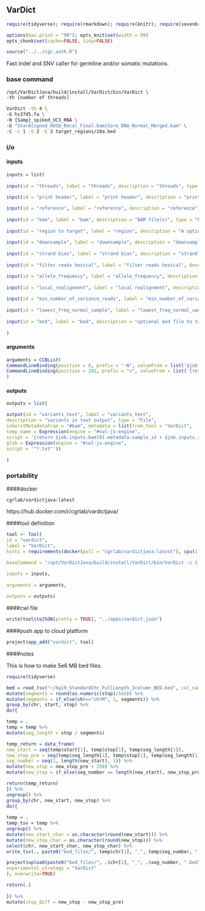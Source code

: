 ## VarDict {.tabset}

```r
require(tidyverse); require(rmarkdown); require(knitr); require(sevenbridges); 

options(max.print = "99"); opts_knit$set(width = 99)
opts_chunk$set(cache=FALSE, tidy=FALSE)

source("../../cgc_auth.R")

```

Fast indel and SNV caller for germline and/or somatic mutations.

### base command

```sh

/opt/VarDictJava/build/install/VarDict/bin/VarDict \
-th [number of threads]

VarDict -th 4 \ 
-G hs37d5.fa \ 
-N {Samp}_spiked_UC3_RNA \ 
-b "StarAligned_RDSQ_Recal_Final.bam|Core_DNA_Normal_Merged.bam" \ 
-C -c 1 -S 2 -E 3 target_regions/10a.bed

```

### i/o {.tabset}

#### inputs 

```r

inputs = list(
  
input(id = "threads", label = "threads", description = "threads", type = "int", prefix = "-th"),
  
input(id = "print header", label = "print header", description = "print header", type = enum("print_header", c("Yes", "No"))),

input(id = "reference", label = "reference", description = "reference", type = "File", prefix = "-G", secondaryFiles = list(".fai")),
  
input(id = "bam", label = "bam", description = "BAM file(s)", type = "File...", secondaryFiles = list(".bai"), prefix = "-b"),
  
input(id = "region to target", label = "region", description = "A optional single region to target chr7:55270300-55270348:EGFR", type = "string", prefix = "-R"),
  
input(id = "downsample", label = "downsample", description = "downsample - blank is 0", type = "float", prefix = "-Z"),
  
input(id = "strand bias", label = "strand bias", description = "strand bias", type = "int", prefix = "-B"),
  
input(id = "filter reads hexical", label = "filter reads hexical", description = "use 0 to turn off, filter 2nd alignments and duplicates 0x500", type = "string", prefix = "-F"),

input(id = "allele_frequency", label = "allele_frequency", description = "allele frequency", type = "float", prefix = "-f"),
  
input(id = "local_realignment", label = "local realignment", description = "0 - no , 1 - yes", type = "int", prefix = "-k"),
  
input(id = "min_number_of_variance_reads", label = "min_number_of_variance_reads", description = "default is 2", type = "int", prefix = "-r"),
  
input(id = "lowest_freq_normal_sample", label = "lowest_freq_normal_sample", description = "The lowest frequency in normal sample allowed for a putative mutation - Default to 0.05", type = "float", prefix = "-V"),
  
input(id = "bed", label = "bed", description = "optional bed file to target", type = "File", separate=FALSE, position = 101)
  
)

```

#### arguments

```r
arguments = CCBList(
CommandLineBinding(position = 0, prefix = "-N", valueFrom = list('$job.inputs.bam[0].metadata.sample_id')),
CommandLineBinding(position = 201, prefix = ">", valueFrom = list('{return $job.inputs.bam[0].metadata.sample_id + $job.inputs.inputs.bed.metadata.name + "_vardict_variants.txt"}'))
)
```

#### outputs

```r

outputs = list(

output(id = "variants_text", label = "variants_text", 
description = "variants in text output", type = "File",
inheritMetadataFrom = "#bam", metadata = list(from_tool = "VarDict", 
temp_name = Expression(engine = "#cwl-js-engine",
script = '{return $job.inputs.bam[0].metadata.sample_id + $job.inputs.inputs.bed.metadata.name + "_vardict_variants.txt"')),
glob = Expression(engine = "#cwl-js-engine",
script = '"*.txt"'))
  
)


```

### portability {.tabset}

####docker

``` cgrlab/vardictjava:latest ```

https://hub.docker.com/r/cgrlab/vardictjava/

####tool definition

```r

tool <- Tool(
id = "vardict", 
label = "VarDict",
hints = requirements(docker(pull = "cgrlab/vardictjava:latest"), cpu(1), mem(1000)),

baseCommand = "/opt/VarDictJava/build/install/VarDict/bin/VarDict -c 1 -S 2 -E 3",

inputs = inputs,
  
arguments = arguments,
  
outputs = outputs)

```

####cwl file

```r
write(tool$toJSON(pretty = TRUE), "../apps/vardict.json")
```

####push app to cloud platform

```r
project$app_add("vardict", tool)
```

####notes

This is how to make 5e6 MB bed files.

```r
require(tidyverse)

bed = read_tsv("~/hg19_StandardChr_FullLength_3column_BED.bed", col_names=c("chr","start","stop"))%>% 
mutate(segments = round(as.numeric(stop)/5e6)) %>% 
mutate(segments = if_else(chr=="chrM", 1, segments)) %>% 
group_by(chr, start, stop) %>% 
do({

temp = .
temp = temp %>% 
mutate(seg_length = stop / segments)

temp_return = data_frame(
new_start = seq(temp$start[1], temp$stop[1], temp$seg_length[1]),
new_stop_pre = seq(temp$seg_length[1], temp$stop[1], temp$seg_length[1]),
seg_number = seq(1, length(new_start), 1)) %>% 
mutate(new_stop = new_stop_pre + 250) %>% 
mutate(new_stop = if_else(seg_number == length(new_start), new_stop_pre, new_stop))

return(temp_return)
}) %>% 
ungroup() %>% 
group_by(chr, new_start, new_stop) %>% 
do({
  
temp = .
temp_tsv = temp %>% 
ungroup() %>% 
mutate(new_start_char = as.character(round(new_start))) %>% 
mutate(new_stop_char = as.character(round(new_stop))) %>% 
select(chr, new_start_char, new_stop_char) %>%
write_tsv(., paste0("bed_files/", temp$chr[1], "_", temp$seg_number, ".bed"), col_names=FALSE)

project$upload(paste0("bed_files/", .$chr[1], "_", .$seg_number, ".bed"), metadata=list(
experimental_strategy = "VarDict"
), overwrite=TRUE)

return(.)
  
}) %>% 
mutate(stop_diff = new_stop - new_stop_pre)


```

